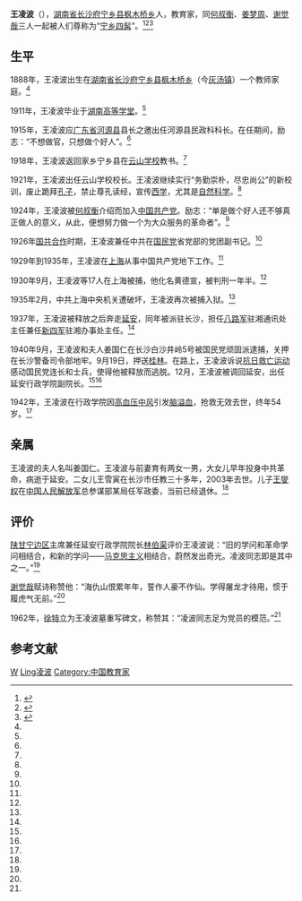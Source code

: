 {{Infobox person
| 图像       = Wang Lingbo.jpg
| 图像说明   = 王凌波
| 姓名       = 王凌波
| 英文名     = 
| 本名       = 
| 出生日期   = 1888年<!--  {{birth date and age|||}} 或 {{birth year and age|}}  -->
| 出生地     = {{QIN}}[[长沙市|长沙市]][[宁乡市|宁乡县]][[枫木桥乡|枫木桥乡]]
| 死亡日期   = {{death year and age|1942|1888}}
| 死亡地     = {{CHN-1928}}[[陕西省|陕西省]][[延安市|延安]]
| 政党       = 
| 政治运动   = 
| 别名       = 黄德宣
| 种族       = 汉族
| 母校       = [[湖南高等学堂|湖南高等学堂]]
| 职业       = 教育家
| 活跃时期   = 
| 组织       = 
| 机构       = 
| 研究领域   = 
| 知名于     = 
| 知名作品   = 
| 宗教信仰   = 
| 配偶       = 姜国仁<!--{{marriage|姓名|年份}} -->
| 子女       = 儿子：[[王燮权|王燮权]]<br>女儿：王雪寅
| 父母       = 
| 亲属       = 
| 受影响于   = 
| 影响于     = 
| 获奖       = <!--  {{Awards|award= |year= |title= }} -->
| 网站       = <!-- {{URL| }} -->
}}
'''王凌波'''（{{bd|1888年||1942年||catIdx=Wang王}}），[[湖南省|湖南省]][[长沙府|长沙府]][[宁乡市|宁乡县]][[枫木桥乡|枫木桥乡]]人，教育家，同[[何叔衡|何叔衡]]、[[姜梦周|姜梦周]]、[[谢觉哉|谢觉哉]]三人一起被人们尊称为“[[宁乡四髯|宁乡四髯]]”。<ref name="web1 " >{{cite web|url=http://news.qq.com/a/20110531/000397.htm|title=《王凌波：誓作人豪不作仙》|date=2011-05-31|accessdate=2012-01-22|work=腾讯网|archive-date=2020-04-12|archive-url=https://web.archive.org/web/20200412205814/https://news.qq.com/a/20110531/000397.htm|dead-url=no}}</ref><ref name=" web2" >{{cite web|url=http://news.163.com/09/0911/13/5IUDUQRI000120GR.html|title=《我的外公王凌波》|date=2009-09-11|accessdate=2012-01-22|work=网易}}{{Dead link|date=2020年1月 |bot=InternetArchiveBot |fix-attempted=yes }}</ref><ref name="book">{{cite book |author1=黄海潮|author2=姜宏照|title=《宁乡史地》|year=2002|publisher=南方出版社|location=海南省|pages=87-88|isbn=7-80660-538-X}}</ref>

== 生平 ==
1888年，王凌波出生在[[湖南省|湖南省]][[长沙府|长沙府]][[宁乡市|宁乡县]][[枫木桥乡|枫木桥乡]]（今[[灰汤镇|灰汤镇]]）一个教师家庭。<ref name="book"/>

1911年，王凌波毕业于[[湖南高等学堂|湖南高等学堂]]。<ref name="book"/>

1915年，王凌波应[[广东省|广东省]][[河源县|河源县]]县长之邀出任河源县民政科科长。在任期间，励志：“不想做官，只想做个好人”。<ref name="book"/>

1918年，王凌波返回家乡宁乡县在[[云山学校|云山学校]]教书。<ref name="book"/>

1921年，王凌波出任云山学校校长。王凌波继续实行“务勤崇朴，尽忠尚公”的新校训，废止跪拜[[孔子|孔子]]，禁止尊孔读经，宣传[[西学|西学]]，尤其是[[自然科学|自然科学]]。<ref name="book"/>

1924年，王凌波被[[何叔衡|何叔衡]]介绍而加入[[中国共产党|中国共产党]]。励志：“单是做个好人还不够真正做人的意义，从此，便想努力做一个为大众服务的革命者”。<ref name="book"/>

1926年[[国共合作|国共合作]]时期，王凌波兼任中共在[[中國國民黨|国民党]]省党部的党团副书记。<ref name="book"/>

1929年到1935年，王凌波在[[上海市|上海]]从事中国共产党地下工作。<ref name="book"/>

1930年9月，王凌波等17人在上海被捕，他化名黄德宣，被判刑一年半。<ref name="book"/>

1935年2月，中共上海中央机关遭破坏，王凌波再次被捕入狱。<ref name="book"/>

1937年，王凌波被释放之后奔走[[延安市|延安]]，同年被派驻长沙，担任[[八路军|八路军]]驻湘通讯处主任兼任[[新四军|新四军]]驻湘办事处主任。<ref name="book"/>

1940年9月，王凌波和夫人姜国仁在长沙白沙井岭5号被国民党顽固派逮捕，关押在长沙警备司令部地牢。9月19日，押送[[桂林市|桂林]]。在路上，王凌波诉说[[抗日救亡运动|抗日救亡运动]]感动国民党连长和士兵，使得他被释放而逃脱。12月，王凌波被调回延安，出任延安行政学院副院长。<ref name="book"/><ref name="web1"/>

1942年，王凌波在行政学院因[[高血压中风|高血压中风]]引发[[脑溢血|脑溢血]]，抢救无效去世，终年54岁。<ref name="book"/>

== 亲属 ==
王凌波的夫人名叫姜国仁。王凌波与前妻育有两女一男，大女儿早年投身中共革命，病逝于延安。二女儿王雪寅在长沙市任教三十多年，2003年去世。儿子[[王燮权|王燮权]]在[[中国人民解放军|中国人民解放军]]总参谋部某局任军政委，当前已经退休。<ref name="web2"/>

== 评价 ==
[[陕甘宁边区|陕甘宁边区]]主席兼任延安行政学院院长[[林伯渠|林伯渠]]评价王凌波说：“旧的学问和革命学问相结合，和新的学问——[[马克思主义|马克思主义]]相结合，蔚然发出奇光。凌波同志即是其中之一。”<ref name="book"/>

[[谢觉哉|谢觉哉]]赋诗称赞他：“海仇山恨累年年，誓作人豪不作仙。学得屠龙才待用，惯于履虎气无前。”<ref name="web1"/>

1962年，[[徐特立|徐特立]]为王凌波墓重写碑文，称赞其：“凌波同志足为党员的模范。”<ref name="web1"/>

==参考文献==
<div class="references-small">
<references></references>
</div>

{{DEFAULTSORT:Wang王凌波}}
[[Category:宁乡人|W]]
[[Category:王姓|Ling凌波]]
[[Category:中国教育家|Category:中国教育家]]